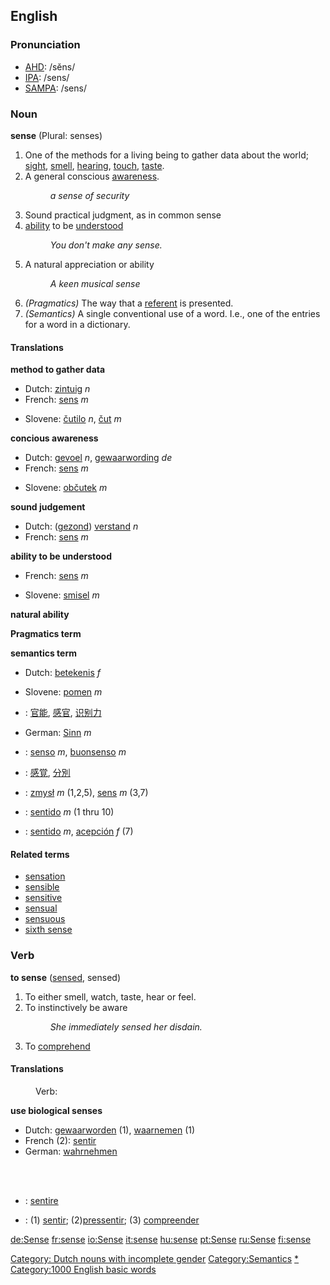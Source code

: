 :{{see|Sense}}
==English==

{{rank|cause|close|England|420|sense|ten|beautiful|possible}}

===Pronunciation===
*[[w:AHD|AHD]]: /sĕns/
*[[w:IPA|IPA]]: /sens/
*[[w:SAMPA|SAMPA]]: /sens/

===Noun===
'''sense''' (Plural: senses)
#One of the methods for a living being to gather data about the world; [[sight]], [[smell]], [[hearing]], [[touch]], [[taste]].
#A general conscious [[awareness]].
#:''a sense of security'' 
#Sound practical judgment, as in common sense
#[[ability]] to be [[Understand|understood]]
#:''You don't make any sense.''
#A natural appreciation or ability
#:''A keen musical sense''
#''(Pragmatics)'' The way that a [[referent]] is presented.
#''(Semantics)'' A single conventional use of a word. I.e., one of the entries for a word in a dictionary.

====Translations====
'''method to gather data'''
{{top}}
*Dutch: [[zintuig]] ''n''
*French: [[sens]] ''m''
{{mid}}
*Slovene: [[čutilo]] ''n'', [[čut]] ''m''
{{bottom}}

'''concious awareness'''
{{top}}
*Dutch: [[gevoel]] ''n'', [[gewaarwording]] ''de'' [[Category: Dutch nouns with incomplete gender]]
*French: [[sens]] ''m''
{{mid}}
*Slovene: [[občutek]] ''m''
{{bottom}}

'''sound judgement'''
{{top}}
*Dutch: ([[gezond]]) [[verstand]] ''n''
*French: [[sens]] ''m''
{{mid}}
{{bottom}}

'''ability to be understood'''
{{top}}
*French: [[sens]] ''m''
{{mid}}
*Slovene: [[smisel]] ''m''
{{bottom}}

'''natural ability'''
{{top}}
{{mid}}
{{bottom}}

'''Pragmatics term'''
{{top}}
{{mid}}
{{bottom}}

'''semantics term'''
{{top}}
*Dutch: [[betekenis]] ''f''
{{mid}}
*Slovene: [[pomen]] ''m''
{{bottom}}

{{checktrans}}
*{{ttbc|Chinese}}: [[官能]], [[感官]], [[识别力]]
*German: [[Sinn]] ''m''
*{{ttbc|Italian}}: [[senso]] ''m'', [[buonsenso]] ''m''
*{{ttbc|Japanese}}: [[感覚]], [[分別]]
*{{ttbc|Polish}}: [[zmysł]] ''m'' (1,2,5), [[sens]] ''m'' (3,7)
*{{ttbc|Portuguese}}: [[sentido]] ''m'' (1 thru 10)
*{{ttbc|Spanish}}: [[sentido]] ''m'', [[acepción]] ''f'' (7)

====Related terms====
*[[sensation]]
*[[sensible]]
*[[sensitive]]
*[[sensual]]
*[[sensuous]]
*[[sixth sense]]
[[Category:Semantics]]

===Verb===
'''to sense''' ([[sensed]], sensed)
# To either smell, watch, taste, hear or feel.
# To instinctively be aware
#:''She immediately sensed her disdain.''
# To [[comprehend]]

====Translations====
: Verb:
{{top}}
'''use biological senses'''
*Dutch: [[gewaarworden]] (1), [[waarnemen]] (1)
*French (2): [[:fr:sentir|sentir]]
*German: [[wahrnehmen]]
 {{mid}}
 {{bottom}}
 {{checktrans}}

*{{ttbc|Latin}}: [[sentire]]
*{{ttbc|Portuguese}}: (1) [[sentir]]; (2)[[pressentir]]; (3) [[compreender]]

[[Category:Senses|*]]
[[Category:1000 English basic words]]
[[de:Sense]]
[[fr:sense]]
[[io:Sense]]
[[it:sense]]
[[hu:sense]]
[[pt:Sense]]
[[ru:Sense]]
[[fi:sense]]